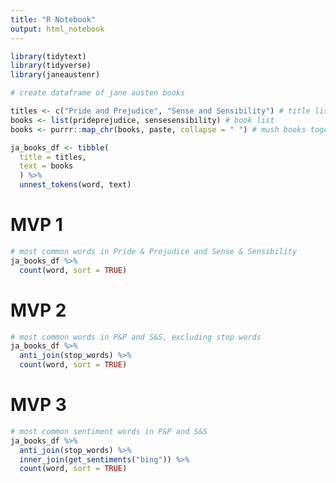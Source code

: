 ```yaml
---
title: "R Notebook"
output: html_notebook
---
```


```r
library(tidytext)
library(tidyverse)
library(janeaustenr)
```



```r
# create dataframe of jane austen books

titles <- c("Pride and Prejudice", "Sense and Sensibility") # title list
books <- list(prideprejudice, sensesensibility) # book list
books <- purrr::map_chr(books, paste, collapse = " ") # mush books together

ja_books_df <- tibble(
  title = titles, 
  text = books
  ) %>% 
  unnest_tokens(word, text)
```

# MVP 1

```r
# most common words in Pride & Prejudice and Sense & Sensibility
ja_books_df %>% 
  count(word, sort = TRUE)
```

# MVP 2

```r
# most common words in P&P and S&S, excluding stop words
ja_books_df %>% 
  anti_join(stop_words) %>% 
  count(word, sort = TRUE)
```

# MVP 3

```r
# most common sentiment words in P&P and S&S
ja_books_df %>% 
  anti_join(stop_words) %>% 
  inner_join(get_sentiments("bing")) %>% 
  count(word, sort = TRUE)
```




